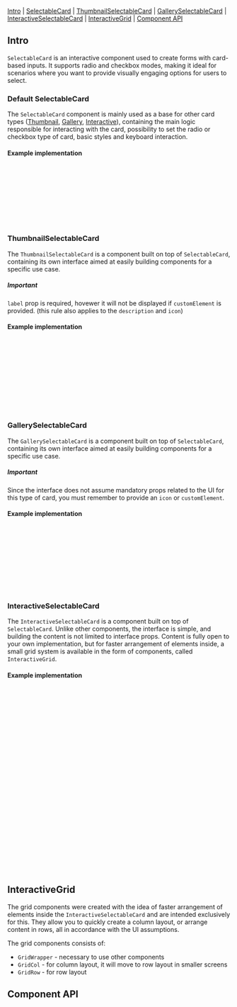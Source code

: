 

<Meta of={SelectableCardStories} />

<Title>SelectableCard</Title>

[Intro](#Intro) | [SelectableCard](#Default) | [ThumbnailSelectableCard](#Thumbnail) | [GallerySelectableCard](#Gallery) | [InteractiveSelectableCard](#Interactive) | [InteractiveGrid](#InteractiveGrid) | [Component API](#ComponentAPI)

## Intro <a id="Intro" />

`SelectableCard` is an interactive component used to create forms with card-based inputs. It supports radio and checkbox modes, making it ideal for scenarios where you want to provide visually engaging options for users to select.

### Default SelectableCard <a id="Default" />

The `SelectableCard` component is mainly used as a base for other card types ([Thumbnail](#Thumbnail), [Gallery](#Gallery), [Interactive](#Interactive)), containing the main logic responsible for interacting with the card, possibility to set the radio or checkbox type of card, basic styles and keyboard interaction.

<Canvas of={SelectableCardStories.Default} sourceState="none" />

#### Example implementation

```jsx
import { SelectableCard } from '@livechat/design-system-react-components';

<SelectableCard
  selectionType="radio"
  isSelected
  onClick={() => {}}
>
  Default accordion content
</SelectableCard>
```

### ThumbnailSelectableCard <a id="Thumbnail" />

The `ThumbnailSelectableCard` is a component built on top of `SelectableCard`, containing its own interface aimed at easily building components for a specific use case.

##### Important

`label` prop is required, hovewer it will not be displayed if `customElement` is provided. (this rule also applies to the `description` and `icon`)

<Canvas of={ThumbnailSelectableCard.RadioTypeExamples} sourceState="none" />

#### Example implementation

```jsx
import { Palette } from '@livechat/design-system-icons';
import { ThumbnailSelectableCard } from '@livechat/design-system-react-components';

<ThumbnailSelectableCard
  label="Card label"
  selectionType="radio"
  description="Card description"
  icon={<Icon source={Palette} />}
  isSelected
  onClick={() => {}}
/>
```


### GallerySelectableCard <a id="Gallery" />

The `GallerySelectableCard` is a component built on top of `SelectableCard`, containing its own interface aimed at easily building components for a specific use case.

##### Important

Since the interface does not assume mandatory props related to the UI for this type of card, you must remember to provide an `icon` or `customElement`.

<Canvas of={GallerySelectableCard.RadioTypeExamples} sourceState="none" />

#### Example implementation

```jsx
import { Palette } from '@livechat/design-system-icons';
import { GallerySelectableCard } from '@livechat/design-system-react-components';

<GallerySelectableCard
  label="Card label"
  selectionType="radio"
  icon={<Icon source={Palette} />}
  isSelected
  onClick={() => {}}
/>
```

### InteractiveSelectableCard <a id="Interactive" />

The `InteractiveSelectableCard` is a component built on top of `SelectableCard`. 
Unlike other components, the interface is simple, and building the content is not limited to interface props.
Content is fully open to your own implementation, but for faster arrangement of elements inside, a small grid system is available in the form of components, called `InteractiveGrid`.

<Canvas of={InteractiveSelectableCard.RadioTypeExamples} sourceState="none" />

#### Example implementation

```jsx
import { Palette } from '@livechat/design-system-icons';
import { InteractiveSelectableCard, GridWrapper, GridCol } from '@livechat/design-system-react-components';

<InteractiveSelectableCard
  selectionType="radio"
  isSelected
  onClick={() => {}}
>
  <GridWrapper>
    <GridCol>
      <div>
        <Heading size="xs" className="interactive-heading">
          Default custom page event
        </Heading>
        <Text className="interactive-text">
          Goal is achieved when a specific condition set in your website’s
          code. This can be filling out a registration form.
        </Text>
      </div>
    </GridCol>
    <GridCol>
      <div className="interactive-custom-element">
        <Icon source={Palette} />
        <div>Replace me with Image, animation, video</div>
      </div>
    </GridCol>
  </GridWrapper>
</InteractiveSelectableCard>
```

## InteractiveGrid <a id="InteractiveGrid" />

The grid components were created with the idea of ​​faster arrangement of elements inside the `InteractiveSelectableCard` and are intended exclusively for this. They allow you to quickly create a column layout, or arrange content in rows, all in accordance with the UI assumptions.

The grid components consists of:
- `GridWrapper` - necessary to use other components
- `GridCol` - for column layout, it will move to row layout in smaller screens
- `GridRow` - for row layout

## Component API <a id="ComponentAPI" />

<ArgTypes of={SelectableCardStories.Default} sort="requiredFirst" />


